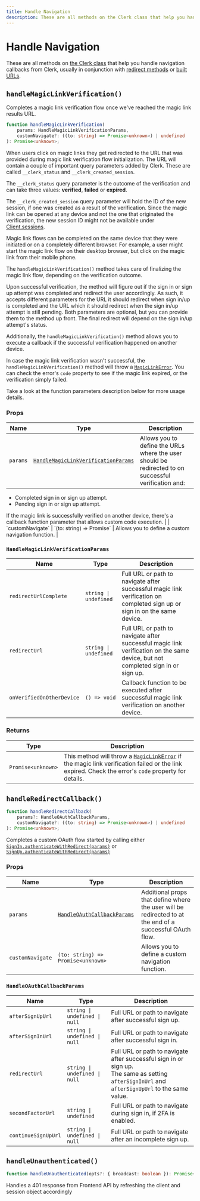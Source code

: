 ```yaml
---
title: Handle Navigation
description: These are all methods on the Clerk class that help you handle navigation callbacks from Clerk, usually in conjunction with redirect methods or built urls.
---
```


# Handle Navigation

These are all methods on [the Clerk class](/docs/references/javascript/clerk/clerk) that help you handle navigation callbacks from Clerk, usually in conjunction with [redirect methods](/docs/references/javascript/clerk/redirect-methods) or [built URLs](/docs/references/javascript/clerk/build-urls).

## `handleMagicLinkVerification()`

Completes a magic link verification flow once we've reached the magic link results URL.

```typescript
function handleMagicLinkVerification(
    params: HandleMagicLinkVerificationParams,
    customNavigate?: ((to: string) => Promise<unknown>) | undefined
): Promise<unknown>;
```

When users click on magic links they get redirected to the URL that was provided during magic link verification flow initialization. The URL will contain a couple of important query parameters added by Clerk. These are called `__clerk_status` and `__clerk_created_session`.

The `__clerk_status` query parameter is the outcome of the verification and can take three values: **verified**, **failed** or **expired**.

The `__clerk_created_session` query parameter will hold the ID of the new session, if one was created as a result of the verification. Since the magic link can be opened at any device and not the one that originated the verification, the new session ID might not be available under [Client.sessions](/docs/references/javascript/client#properties).

Magic link flows can be completed on the same device that they were initiated or on a completely different browser. For example, a user might start the magic link flow on their desktop browser, but click on the magic link from their mobile phone.

The `handleMagicLinkVerification()` method takes care of finalizing the magic link flow, depending on the verification outcome.

Upon successful verification, the method will figure out if the sign in or sign up attempt was completed and redirect the user accordingly. As such, it accepts different parameters for the URL it should redirect when sign in/up is completed and the URL which it should redirect when the sign in/up attempt is still pending. Both parameters are optional, but you can provide them to the method up front. The final redirect will depend on the sign in/up attempt's status.

Additionally, the `handleMagicLinkVerification()` method allows you to execute a callback if the successful verification happened on another device.

In case the magic link verification wasn't successful, the `handleMagicLinkVerification()` method will throw a [`MagicLinkError`](/docs/custom-flows/magic-links). You can check the error's `code` property to see if the magic link expired, or the verification simply failed.

Take a look at the function parameters description below for more usage details.

### Props

| Name | Type | Description |
| --- | --- | --- |
| `params` | [`HandleMagicLinkVerificationParams`](#handlemagiclinkverificationparams) | Allows you to define the URLs where the user should be redirected to on successful verification and:
  <ul>
    <li>Completed sign in or sign up attempt.</li>
    <li>Pending sign in or sign up attempt.</li>
  </ul>
  If the magic link is successfully verified on another device, there's a callback function parameter that allows custom code execution. |
| `customNavigate` | `(to: string) => Promise<unknown>` | Allows you to define a custom navigation function. |

### `HandleMagicLinkVerificationParams`

| Name | Type | Description |
| --- | --- | --- |
| `redirectUrlComplete` | `string \| undefined` | Full URL or path to navigate after successful magic link verification on completed sign up or sign in on the same device. |
| `redirectUrl` | `string \| undefined` | Full URL or path to navigate after successful magic link verification on the same device, but not completed sign in or sign up. |
| `onVerifiedOnOtherDevice` | `() => void` | Callback function to be executed after successful magic link verification on another device. |

### Returns

| Type | Description |
| --- | --- |
| `Promise<unknown>` | This method will throw a [`MagicLinkError`](/docs/custom-flows/magic-links) if the magic link verification failed or the link expired. Check the error's `code` property for details. |

## `handleRedirectCallback()`

```typescript
function handleRedirectCallback(
    params?: HandleOAuthCallbackParams,
    customNavigate?: ((to: string) => Promise<unknown>) | undefined
): Promise<unknown>;
```

Completes a custom OAuth flow started by calling either [`SignIn.authenticateWithRedirect(params)`](/docs/references/javascript/clerk/sign-in) or [`SignUp.authenticateWithRedirect(params)`](/docs/references/javascript/clerk/sign-up)

### Props

| Name | Type | Description |
| --- | --- | --- |
| `params` | [`HandleOAuthCallbackParams`](#handle-o-auth-callback-params) | Additional props that define where the user will be redirected to at the end of a successful OAuth flow. |
| `customNavigate` | `(to: string) => Promise<unknown>` | Allows you to define a custom navigation function. |

### `HandleOAuthCallbackParams`

| Name | Type | Description |
| --- | --- | --- |
| `afterSignUpUrl` | `string \| undefined \| null` | Full URL or path to navigate after successful sign up. |
| `afterSignInUrl` | `string \| undefined \| null` | Full URL or path to navigate after successful sign in. |
| `redirectUrl` | `string \| undefined \| null` | Full URL or path to navigate after successful sign in or sign up. <br />The same as setting `afterSignInUrl` and `afterSignUpUrl` to the same value. |
| `secondFactorUrl` | `string \| undefined` | Full URL or path to navigate during sign in, if 2FA is enabled. |
| `continueSignUpUrl` | `string \| undefined \| null` | Full URL or path to navigate after an incomplete sign up. |

## `handleUnauthenticated()`

```typescript
function handleUnauthenticated(opts?: { broadcast: boolean }): Promise<unknown>;
```

Handles a 401 response from Frontend API by refreshing the client and session object accordingly
